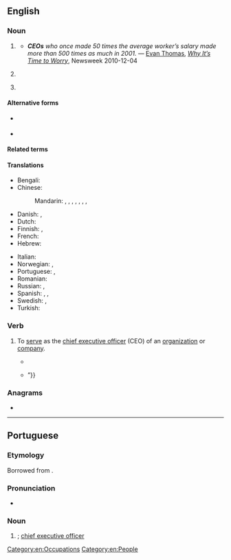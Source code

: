 {{also|ceo|ceò|ceó|céo}}
==English==

===Noun===
{{en-noun|~}}

# {{lb|en|countable}} {{initialism of|en|chief executive officer}}
#* '''''CEOs''' who once made 50 times the average worker’s salary made more than 500 times as much in 2001.'' &mdash; [[w:Evan Thomas|Evan Thomas]], ''[http://www.newsweek.com/2010/12/04/the-deepest-dangers-facing-the-united-states.html Why It’s Time to Worry]'', Newsweek 2010-12-04
# {{lb|en|UK|countable}} {{initialism of|en|civil enforcement officer}}
# {{lb|en|aviation}} {{acronym of|en|[[current]] [[engine]] [[option]]}}

====Alternative forms====
* {{sense|chief executive officer}} {{alter|en|C.E.O.|C. E. O.}}
* {{sense|current engine option}} {{alter|en|ceo}}

====Related terms====
{{rel4|en|title=chief executive officer|
|CCO|CFO|CIO|CSO|CTO|CXO}}

{{rel3|en|title=current engine option||NEO}}

====Translations====
{{trans-top|chief executive officer}}
* Bengali: {{t|bn|প্রধান নির্বাহী কর্মকর্তা|tr=prôdhan nirbahi kôrmôkôrta}}
* Chinese:
*: Mandarin: {{t|cmn|最高執行官|sc=Hani}}, {{t|cmn|最高执行官|tr=zuìgāo zhíxíngguān|sc=Hani}}, {{t+|cmn|首席執行官|sc=Hani}}, {{t+|cmn|首席执行官|tr=shǒuxí zhíxíngguān|sc=Hani}}, {{t|cmn|執行總裁|sc=Hani}}, {{t|cmn|执行总裁|tr=zhíxíng zǒngcái|sc=Hani}}, {{t+|cmn|總裁|sc=Hani}}, {{t+|cmn|总裁|tr=zǒngcái|sc=Hani}}
* Danish: {{t|da|administrerende direktør|c}}, {{t|da|CEO|c}}
* Dutch: {{t+|nl|bestuursvoorzitter}}
* Finnish: {{t+|fi|TJ}}, {{t|fi|tj}}
* French: {{t+|fr|PDG}}
* Hebrew: {{t|he|מנכ״ל|tr=mankal}}
{{trans-mid}}
* Italian: {{t|it|AD}}
* Norwegian: {{t|no|adm.dir}}, {{t|no|administrerende direktør}}
* Portuguese: {{t+|pt|CEO|m|f}}, {{t|pt|diretor executivo|m}}
* Romanian: {{t|ro|DG}}
* Russian: {{t+|ru|генди́р|m}} {{q|informal}}, {{t+|ru|генера́льный дире́ктор|m}} {{q|formal}}
* Spanish: {{t|es|director ejecutivo|m}}, {{t|es|gerente general|m}} {{qualifier|America}}, {{t|es|presidente ejecutivo|m}} {{qualifier|Spain}}
* Swedish: {{t+|sv|VD|c}}, {{t+|sv|vd|c}}
* Turkish: {{t+|tr|YKB}}
{{trans-bottom}}

===Verb===
{{en-verb}}

# {{lb|en|intransitive|informal}} To [[serve]] as the [[chief executive officer]] (CEO) of an [[organization]] or [[company]].
#* {{quote-book|en|year=2018|author=Michael Andreoni|title=The Window Is a Mirror|location=Livonia, MI|publisher=BHC Press|isbn=9781948540384|page={{gbooks|89J2DwAAQBAJ|pgT=115|altpg=unknown|q=CEOing}}|passage=Daddy-David's answer was '''CEOing'''. He'd '''CEOed''' at three companies, most recently as head of an electronic sensor manufacturer. “He's completely turned them around in less than a year,” Lise trilled, “and never missed Friday afternoon Bible study.”}}
#* {{quote-journal|en|date=2020-03-02|author=Matt Levine|title=Twitter Owner Wants Full-Time CEO|journal={{w|Bloomberg News|Bloomberg}}|url=https://www.bloomberg.com/opinion/articles/2020-03-02/twitter-owner-wants-full-time-ceo|passage=“We’d like you to be our CEO,” the board would say, and the CEO would say “sounds great but I am also the CEO of another company, is that a problem,” and the board would say “yes of course that’s a problem, we meant you’d quit your other CEO job and work for us, that’s how '''CEOing''' works, {{...}}”}}

===Anagrams===
* {{anagrams|en|a=ceo|COE|CoE|Coe|ECO|EOC|eco|eco-}}

[[Category:en:Occupations]]
[[Category:en:People]]

----

==Portuguese==

===Etymology===
Borrowed from {{bor|pt|en|CEO}}.

===Pronunciation===
* {{a|Brazil}} {{IPA|pt|/ˌsi i ˈow/}}

===Noun===
{{pt-noun|m-f|s|old=1}}

# {{lb|pt|business}} {{l|en|CEO}}; [[chief executive officer]] {{gloss|highest-ranking corporate officer}}
#: {{syn|pt|diretor executivo}}

{{C|pt|Occupations}}